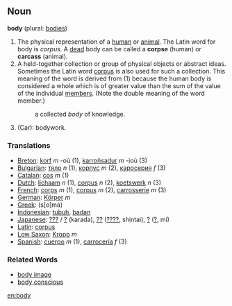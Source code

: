 ==Noun==

'''body''' (plural: [[bodies]])

#The physical representation of a [[human]] or [[animal]].  The Latin word for body is ''corpus''.  A [[dead]] body can be called a '''corpse''' (human) or '''carcass''' (animal).
#A held-together collection or group of physical objects or abstract ideas.  Sometimes the Latin word [[corpus]] is also used for such a collection.  This meaning of the word is derived from (1) because the human body is considered a whole which is of greater value than the sum of the value of the individual [[member]]s.  (Note the double meaning of the word member.)
#:a collected ''body'' of knowledge.
#(Car): bodywork.
=== Translations ===
*[[Breton]]: [[korf]] ''m'' -où (1), [[karroñsadur]] ''m'' -ioù (3)
*[[Bulgarian]]: [[тяло]] ''n'' (1), [[корпус]] ''m'' (2), [[каросерия]] ''f'' (3)
*[[Catalan]]: [[cos]] ''m'' (1)
*[[Dutch]]: [[lichaam]] ''n'' (1), [[corpus]] ''n'' (2), [[koetswerk]] ''n'' (3)
*[[French]]: [[corps]] ''m'' (1), [[corpus]] ''m'' (2), [[carrosserie]] ''m'' (3)
*[[German]]: [[Körper]] ''m''
*[[Greek]]: (s[o]ma)
*[[Indonesian]]: [[tubuh]], [[badan]]
*[[Japanese]]: [[???]] / [[?]] (karada), [[??]] ([[????]], shintai), [[?]] ([[?]], mi)
*[[Latin]]: [[corpus]]
*[[Low Saxon]]: [[Kropp]] ''m''
*[[Spanish]]: [[cuerpo]] ''m'' (1), [[carrocería]] ''f'' (3)

=== Related Words ===
*[[body image]]
*[[body conscious]]

[[en:body]]